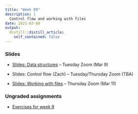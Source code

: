 ```yaml
---
title: "Week 09"
description: |
  Control flow and working with files
date: 2021-03-08
output:
  distill::distill_article:
    self_contained: false
---
```


### Slides

- [Slides: Data structures](../week-08/slides/08-2.html#resume-here) -- Tuesday Zoom (Mar 9)

- Slides: Control flow (Zach) -- Tuesday/Thursday Zoom (TBA)

- [Slides: Working with files](../week-08/slides/09-2.html) -- Thursday Zoom (Mar 11)

### Ungraded assignments

- [Exercises for week 9](../../w09_exercises.html)
